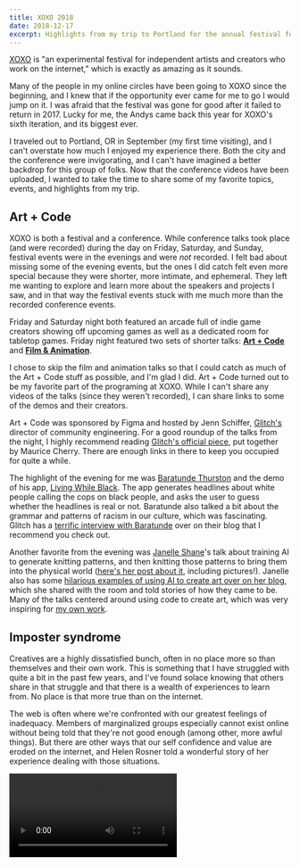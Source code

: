 ```yaml
---
title: XOXO 2018
date: 2018-12-17
excerpt: Highlights from my trip to Portland for the annual festival for creators who work on the internet.
---
```


[XOXO](https://xoxofest.com/) is "an experimental festival for independent artists and creators who work on the internet," which is exactly as amazing as it sounds.    

Many of the people in my online circles have been going to XOXO since the beginning, and I knew that if the opportunity ever came for me to go I would jump on it. I was afraid that the festival was gone for good after it failed to return in 2017. Lucky for me, the Andys came back this year for XOXO's sixth iteration, and its biggest ever. 

I traveled out to Portland, OR in September (my first time visiting), and I can't overstate how much I enjoyed my experience there. Both the city and the conference were invigorating, and I can't have imagined a better backdrop for this group of folks. Now that the conference videos have been uploaded, I wanted to take the time to share some of my favorite topics, events, and highlights from my trip. 

## Art + Code

XOXO is both a festival and a conference. While conference talks took place (and were recorded) during the day on Friday, Saturday, and Sunday, festival events were in the evenings and were _not_ recorded. I felt bad about missing some of the evening events, but the ones I did catch felt even more special because they were shorter, more intimate, and ephemeral. They left me wanting to explore and learn more about the speakers and projects I saw, and in that way the festival events stuck with me much more than the recorded conference events. 

Friday and Saturday night both featured an arcade full of indie game creators showing off upcoming games as well as a dedicated room for tabletop games. Friday night featured two sets of shorter talks: **[Art + Code](https://2018.xoxofest.com/art-code)** and **[Film & Animation](https://2018.xoxofest.com/film-animation)**.

I chose to skip the film and animation talks so that I could catch as much of the Art + Code stuff as possible, and I'm glad I did. Art + Code turned out to be my favorite part of the programing at XOXO. While I can't share any videos of the talks (since they weren't recorded), I can share links to some of the demos and their creators.

Art + Code was sponsored by Figma and hosted by Jenn Schiffer, [Glitch's](https://glitch.com) director of community engineering. For a good roundup of the talks from the night, I highly recommend reading [Glitch's official piece](https://medium.com/glitch/art-code-glitch-at-xoxo-2018-44fa7bb818a7), put together by Maurice Cherry. There are enough links in there to keep you occupied for quite a while. 

The highlight of the evening for me was [Baratunde Thurston](http://baratunde.com) and the demo of his app, [Living While Black](http://livingwhileblack.glitch.me). The app generates headlines about white people calling the cops on black people, and asks the user to guess whether the headlines is real or not. Baratunde also talked a bit about the grammar and patterns of racism in our culture, which was fascinating. Glitch has a [terrific interview with Baratunde](https://medium.com/glitch/talking-privacy-and-data-detox-with-baratunde-thurston-ad4d55fca389) over on their blog that I recommend you check out.

Another favorite from the evening was [Janelle Shane](http://aiweirdness.com)'s talk about training AI to generate knitting patterns, and then knitting those patterns to bring them into the physical world ([here's her post about it](http://aiweirdness.com/post/173096796277/skyknit-when-knitters-teamed-up-with-a-neural), including pictures!). Janelle also has some [hilarious examples of using AI to create art over on her blog](http://aiweirdness.com/post/177091486527/this-ai-is-bad-at-drawing-but-will-try-anyways), which she shared with the room and told stories of how they came to be. Many of the talks centered around using code to create art, which was very inspiring for [my own work](http://localhost:8001/2018/09/art-from-autonomy). 

## Imposter syndrome

Creatives are a highly dissatisfied bunch, often in no place more so than themselves and their own work. This is something that I have struggled with quite a bit in the past few years, and I've found solace knowing that others share in that struggle and that there is a wealth of experiences to learn from. No place is that more true than on the internet. 

The web is often where we're confronted with our greatest feelings of inadequacy. Members of marginalized groups especially cannot exist online without being told that they're not good enough (among other, more awful things). But there are other ways that our self confidence and value are eroded on the internet, and Helen Rosner told a wonderful story of her experience dealing with those situations. 

<Video src='https://www.youtube.com/embed/2TZvf1rcQfw' />

Another favorite of mine was Open Mike Eagle's thoughts on this subject. He articulated how difficult it can be for a creator to communicate about their work and what it means to them:

<Video src='https://www.youtube.com/embed/LrrLT5l8DvU' />

Sometimes we need the reminder that imposter syndrome does not an imposter make. Our creative heroes face the same struggles, and they overcome it by being honest and open about their experiences. Sharing those feelings with another person (or in the case of XOXO, a couple of thousand people) is really something special. 

## The inclusive web

Another theme that was woven throughout the festival was that the web should be place where all people are represented. The web is what we make of it, but sometimes it's easy to forget that we have the power to shape the form of our medium.

In what may be my favorite talk of the entire weekend, [Claire Evans](https://clairelevans.com) spoke about the women who helped create the web as we know it, and how they have been pushed to the edges of history to make room for their male counterparts.  I was so inspired by the stories of early hypertext pioneers of whom Claire spoke, and so surprised to discover that their stories were unknown to me beforehand. 

<Video src='https://www.youtube.com/embed/499vS93_LDI' />

Claire is the author of _[Broad Band: The Untold Story of the Women Who Made the Internet](https://clairelevans.com)_. I've since read her book and I can easily say that _Broad Band_ is the best book I have read this year. [I highly recommend picking it up](//www.amazon.com/gp/product/0735211752).

Jennifer 8. Lee's talk was cut from the same cloth as Claire's. [Jennifer is a journalist and emoji activist](http://www.jennifer8lee.com) who is a member of the Unicode Emoji Subcommittee and founder of [Emojination](http://www.emojination.org). She spoke about joining the subcommittee and advocating for more inclusive, diverse emoji to better represent the people who are using them to communicate. She also touches a bit on emoji as language and how we use them to communicate, which I thought was very fascinating.   

<Video src='https://www.youtube.com/embed/Dj8oul-ZCh0' />

## Portland

[Hale Pele](https://www.halepele.com) lived up to the hype as one of the best tiki bars in the country. Go with a group of friends and hang out for a few hours. 

If you like Chinese food (especially dumplings), check out [Duck House](http://www.duckhousepdx.com). The pork wontons in chili oil were incredible 😍. [Pok Pok](http://pokpokpdx.com/)'s wings were as legendary as everyone had told me they would be. The [northwest location](https://www.google.com/maps/place/Pok+Pok+NW/@45.5308522,-122.6904675,17z/data=!3m1!4b1!4m5!3m4!1s0x549509fc74084ae9:0xeb45256abbc57a54!8m2!3d45.5308485!4d-122.6882788) was was less busy than the others.

Really, just stick to [Neven's recommendations](http://mrgan.com/pdxfood/) and you won't be disappointed. 

## Until next time

XOXO succeeds because it defers to the experiences of its community. It invites a group of interesting people from the internet into a physical space to discuss, share, and question their work with other like-minded folks. XOXO isn't one thing — it's a lot of things that are constantly changing. I don't expect next year's festival to be anything like this year's, and that's why I am so excited to go back to Portland in 2019 to do it all again. 

The Andys have created an environment that reflects the experiences of those who occupy it. XOXO is fluid and changing because working on the internet requires us to constantly change the ways we think and interact with one another. We shape our online environment, and we shape XOXO too. 

I hope to see you there in 2019.

